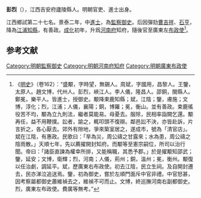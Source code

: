 '''彭烈'''（{{bd|1414年||？}}），江西吉安府廬陵縣人。明朝官吏、進士出身。

江西鄉試第二十七名。景泰二年，中[[進士|進士]]，為[[監察御史|監察御史]]。后因彈劾[[曹吉祥|曹吉祥]]、[[石亨|石亨]]，降為[[江浦|江浦]][[知縣|知縣]]，有善政。[[成化|成化]]初年，升爲[[河南府|河南府]]知府，隨後官至廣東左[[布政使|布政使]]<ref>《[[明史|明史]]》（卷162）：“盛颙，字時望，無錫人。周斌，字國用，昌黎人。王鑒，太原人。趙文博，代州人。彭烈，峽江人。李人儀，隆昌人。邵銅，閩縣人。鄭冕，樂平人。皆進士，授御史。颙降束鹿知縣；斌，江陰；鑒，膚施；文博，淳化；烈，江浦；人儀，襄陽；銅，博羅；冕，衡山。並有善政。束鹿徭役苦不均，颙為立九則法，繼者莫能易。母憂去。服除，民相率詣闕乞還。颙再任，益不用鞭撲。訟者，諭之，輒叩頭不復辯。鄰邑訟不決，亦皆赴訴，片言折之，各心厭去。郊外有隙地，爭來築室居之，遂成市，號為「清官店」。斌在江陰，有惠政。民歌曰：「旱為災，周公禱之甘露來；水為患，周公禱之陰雨散。」天順七年，先以薦擢開封知府。而颙等至憲宗嗣位，所司以治行聞。帝曰：「諸臣直諫為權幸所排，又能稱職，其悉予郡。」於是擢颙知邵武；鑒，延安；文博，衛輝；烈，河南；人儀，荊州；銅，溫州；冕，衡州。颙復以任治劇，調延平。斌，歷廣東右布政使。初去江陰，民立生祠。及自開封遷去，民亦涕泣追送焉。鑒，初為御史，嘗於左順門面斥中官非禮。中官怒甚，因考察屬都御史蕭維禎去之，維禎不可而止。文博，終巡撫河南右副都御史。烈，廣東左布政使。費廣等無考。”</ref>。

==参考文献==
{{wikisource|明史/卷162}}
{{Reflist}}

{{明朝人物小作品}}
{{景泰二年辛未科殿試金榜}}

[[Category:明朝監察御史|Category:明朝監察御史]]
[[Category:明朝河南府知府|Category:明朝河南府知府]]
[[Category:明朝廣東布政使|Category:明朝廣東布政使]]